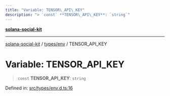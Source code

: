```yaml
---
title: "Variable: TENSOR\_API\_KEY"
description: "> `const` **TENSOR\_API\_KEY**: `string`"
---
```


[**solana-social-kit**](../../../README.mdx)

***

[solana-social-kit](../../../README.mdx) / [types/env](../README.mdx) / TENSOR\_API\_KEY

# Variable: TENSOR\_API\_KEY

> `const` **TENSOR\_API\_KEY**: `string`

Defined in: [src/types/env.d.ts:16](https://github.com/SendArcade/solana-app-kit/blob/bd4b3556b8f469c27ebb06f4df65b3a36b43ba3b/src/types/env.d.ts#L16)
